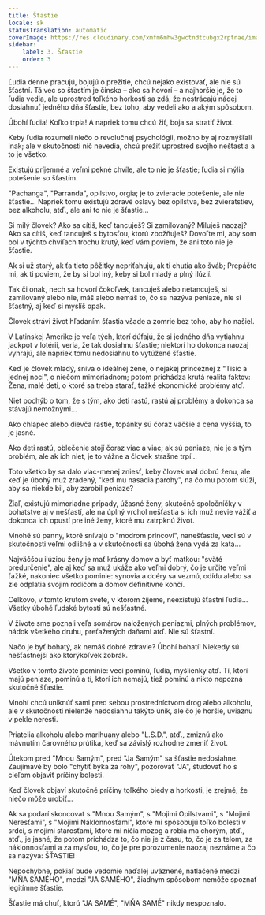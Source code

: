 ```yaml
---
title: Šťastie
locale: sk
statusTranslation: automatic
coverImage: https://res.cloudinary.com/xmfm6mhw3gwctndtcubgx2rptnae/image/upload/v1741354419/small_cover_la_gran_rebelion_28716e29d2.webp
sidebar:
    label: 3. Šťastie
    order: 3
---
```

Ľudia denne pracujú, bojujú o prežitie, chcú nejako existovať, ale nie sú šťastní. Tá vec so šťastím je čínska – ako sa hovorí – a najhoršie je, že to ľudia vedia, ale uprostred toľkého horkosti sa zdá, že nestrácajú nádej dosiahnuť jedného dňa šťastie, bez toho, aby vedeli ako a akým spôsobom.

Úbohí ľudia! Koľko trpia! A napriek tomu chcú žiť, boja sa stratiť život.

Keby ľudia rozumeli niečo o revolučnej psychológii, možno by aj rozmýšľali inak; ale v skutočnosti nič nevedia, chcú prežiť uprostred svojho nešťastia a to je všetko.

Existujú príjemné a veľmi pekné chvíle, ale to nie je šťastie; ľudia si mýlia potešenie so šťastím.

"Pachanga", "Parranda", opilstvo, orgia; je to zvieracie potešenie, ale nie šťastie... Napriek tomu existujú zdravé oslavy bez opilstva, bez zvieratstiev, bez alkoholu, atď., ale ani to nie je šťastie...

Si milý človek? Ako sa cítiš, keď tancuješ? Si zamilovaný? Miluješ naozaj? Ako sa cítiš, keď tancuješ s bytosťou, ktorú zbožňuješ? Dovoľte mi, aby som bol v týchto chvíľach trochu krutý, keď vám poviem, že ani toto nie je šťastie.

Ak si už starý, ak ťa tieto pôžitky nepriťahujú, ak ti chutia ako šváb; Prepáčte mi, ak ti poviem, že by si bol iný, keby si bol mladý a plný ilúzií.

Tak či onak, nech sa hovorí čokoľvek, tancuješ alebo netancuješ, si zamilovaný alebo nie, máš alebo nemáš to, čo sa nazýva peniaze, nie si šťastný, aj keď si myslíš opak.

Človek strávi život hľadaním šťastia všade a zomrie bez toho, aby ho našiel.

V Latinskej Amerike je veľa tých, ktorí dúfajú, že si jedného dňa vytiahnu jackpot v lotérii, veria, že tak dosiahnu šťastie; niektorí ho dokonca naozaj vyhrajú, ale napriek tomu nedosiahnu to vytúžené šťastie.

Keď je človek mladý, sníva o ideálnej žene, o nejakej princeznej z "Tisíc a jednej noci", o niečom mimoriadnom; potom prichádza krutá realita faktov: Žena, malé deti, o ktoré sa treba starať, ťažké ekonomické problémy atď.

Niet pochýb o tom, že s tým, ako deti rastú, rastú aj problémy a dokonca sa stávajú nemožnými...

Ako chlapec alebo dievča rastie, topánky sú čoraz väčšie a cena vyššia, to je jasné.

Ako deti rastú, oblečenie stojí čoraz viac a viac; ak sú peniaze, nie je s tým problém, ale ak ich niet, je to vážne a človek strašne trpí...

Toto všetko by sa dalo viac-menej zniesť, keby človek mal dobrú ženu, ale keď je úbohý muž zradený, "keď mu nasadia parohy", na čo mu potom slúži, aby sa niekde bil, aby zarobil peniaze?

Žiaľ, existujú mimoriadne prípady, úžasné ženy, skutočné spoločníčky v bohatstve aj v nešťastí, ale na úplný vrchol nešťastia si ich muž nevie vážiť a dokonca ich opustí pre iné ženy, ktoré mu zatrpknú život.

Mnohé sú panny, ktoré snívajú o "modrom princovi", nanešťastie, veci sú v skutočnosti veľmi odlišné a v skutočnosti sa úbohá žena vydá za kata...

Najväčšou ilúziou ženy je mať krásny domov a byť matkou: "sväté predurčenie", ale aj keď sa muž ukáže ako veľmi dobrý, čo je určite veľmi ťažké, nakoniec všetko pominie: synovia a dcéry sa vezmú, odídu alebo sa zle odplatia svojim rodičom a domov definitívne končí.

Celkovo, v tomto krutom svete, v ktorom žijeme, neexistujú šťastní ľudia... Všetky úbohé ľudské bytosti sú nešťastné.

V živote sme poznali veľa somárov naložených peniazmi, plných problémov, hádok všetkého druhu, preťažených daňami atď. Nie sú šťastní.

Načo je byť bohatý, ak nemáš dobré zdravie? Úbohí bohatí! Niekedy sú nešťastnejší ako ktorýkoľvek žobrák.

Všetko v tomto živote pominie: veci pominú, ľudia, myšlienky atď. Tí, ktorí majú peniaze, pominú a tí, ktorí ich nemajú, tiež pominú a nikto nepozná skutočné šťastie.

Mnohí chcú uniknúť sami pred sebou prostredníctvom drog alebo alkoholu, ale v skutočnosti nielenže nedosiahnu takýto únik, ale čo je horšie, uviaznu v pekle neresti.

Priatelia alkoholu alebo marihuany alebo "L.S.D.", atď., zmiznú ako mávnutím čarovného prútika, keď sa závislý rozhodne zmeniť život.

Útekom pred "Mnou Samým", pred "Ja Samým" sa šťastie nedosiahne. Zaujímavé by bolo "chytiť býka za rohy", pozorovať "JA", študovať ho s cieľom objaviť príčiny bolesti.

Keď človek objaví skutočné príčiny toľkého biedy a horkosti, je zrejmé, že niečo môže urobiť...

Ak sa podarí skoncovať s "Mnou Samým", s "Mojimi Opilstvami", s "Mojimi Neresťami", s "Mojimi Náklonnosťami", ktoré mi spôsobujú toľko bolesti v srdci, s mojimi starosťami, ktoré mi ničia mozog a robia ma chorým, atď., atď., je jasné, že potom prichádza to, čo nie je z času, to, čo je za telom, za náklonnosťami a za mysľou, to, čo je pre porozumenie naozaj neznáme a čo sa nazýva: ŠŤASTIE!

Nepochybne, pokiaľ bude vedomie naďalej uväznené, natlačené medzi "MŇA SAMÉHO", medzi "JA SAMÉHO", žiadnym spôsobom nemôže spoznať legitímne šťastie.

Šťastie má chuť, ktorú "JA SAMÉ", "MŇA SAMÉ" nikdy nespoznalo.

